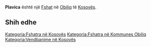 {{Fshat në Kosovës
 | Emri                = Plavica
| srp_N_name = Plavica
| srp_N_FULL_NAME_RO = Plavica
| srp_N_FULL_NAME_ND_RO = Plavica
| srp_N_SORT_NAME_RG = PLAVICA
| srp_N_FULL_NAME_RG = Plavica
| srp_N_FULL_NAME_ND_RG = Plavica
| std_V_name = Pluvicu
| std_V_FULL_NAME_RO = Pluvicu
| std_V_FULL_NAME_ND_RO = Pluvicu
| std_V_SORT_NAME_RG = PLUVICU
| std_V_FULL_NAME_RG = Pluvicu
| std_V_FULL_NAME_ND_RG = Pluvicu

 | Emri (Rasa dhanore) = 
 | Figura              = 
 | Shteti              = Kosovo
 | Komuna              = Obiliq
 | Kodi postar         = 
 | Sipërfaqja          = 

 | Popullsia           = 

 | Regj. i popullsisë  = 
 | Dend. e popullsisë  = 
 | Faqja zyrtare       = 
 <!--- Koordinatat ----> 
 | Gjerësia            = 42.608464
 | Gjatësia            = 21.440191
 | Lartësia            = 
}}
'''Plavica''' është një [[Fshat]] në [[Obiliq]] të [[Kosovës]].

<!-- == Gjeografia == -->
<!-- == Historia == -->
<!-- == Demografia == -->
== Shih edhe ==
{{Komuna Obiliq}}
{{Kosovo-Administrata-Cung}}

[[Kategoria:Fshatra në Kosovës]]
[[Kategoria:Fshatra në Kommunes Obiliq]]
[[Kategoria:Vendbanime në Kosovës]]
